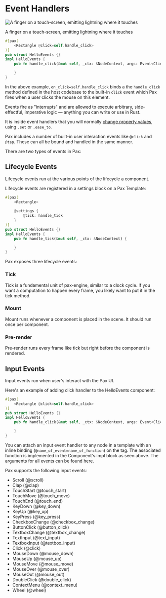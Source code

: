 # Event Handlers

<div style={{ textAlign: 'center', fontStyle: 'italic', fontWeight: 100 }}>
  <img 
    style={{ 
      display: 'block',
      width: '400px', 
      border: '10px solid rgb(242,242,207)',
      margin: '0 auto'
    }} 
    src="/images/DALL·E finger on a touch-screen emitting lightning where it touches.png" 
    alt="A finger on a touch-screen, emitting lightning where it touches"
  />
  <p>A finger on a touch-screen, emitting lightning where it touches</p>
</div>

[//]: # (8131d6966a7f9a63c435deaf5b79b664:start)

```rust
#[pax(
    <Rectangle @click=self.handle_click>
)]
pub struct HelloEvents {}
impl HelloEvents {
    pub fn handle_click(&mut self, _ctx: &NodeContext, args: Event<Click>) {

    }
}
```

In the above example, `on_click=self.handle_click` binds a the `handle_click` method defined in the host codebase to the built-in `click` event which Pax fires when a user clicks the mouse on this element.

Events fire as "interrupts" and are allowed to execute arbitrary, side-effectful, imperative logic — anything you can write or use in Rust.

It is inside event handlers that you will normally [change property values](./start-key-concepts-properties-settings.md#settings-at-runtime), using `.set` or `.ease_to`.

Pax includes a number of built-in user interaction events like `@click` and `@tap`.  These can all be bound and handled in the same manner.

There are two types of events in Pax:

## Lifecycle Events

Lifecycle events run at the various points of the lifecycle a component. 

Lifecycle events are registered in a settings block on a Pax Template:

```rust
#[pax(
    <Rectangle>
    
    @settings {
        @tick: handle_tick
    }
)]
pub struct HelloEvents {}
impl HelloEvents {
    pub fn handle_tick(&mut self, _ctx: &NodeContext) {

    }
}

```

Pax exposes three lifecycle events:

### Tick

Tick is a fundamental unit of pax-engine, similar to a clock cycle. If you want a computation to happen every frame, you likely want to put it in the tick method. 

### Mount

Mount runs whenever a component is placed in the scene. It should run once per component. 

### Pre-render

Pre-render runs every frame like tick but right before the component is rendered. 


## Input Events

Input events run when user's interact with the Pax UI.

Here's an example of adding click handler to the HelloEvents component: 

```rust
#[pax(
    <Rectangle @click=self.handle_click>
)]
pub struct HelloEvents {}
impl HelloEvents {
    pub fn handle_click(&mut self, _ctx: &NodeContext, args: Event<Click>) {

    }
}
```

You can attach an input event handler to any node in a template with an inline binding (`@name_of_event=name_of_function`) on the tag. The associated function is implemented in the Component's impl block as seen above. The arguments for all events can be found [here](https://github.com/paxengine/pax/blob/51ed9d6be8e497f6e6eb54e93c9f0c983b283924/pax-runtime-api/src/lib.rs#L86). 

Pax supports the following input events:
- Scroll (@scroll)
- Clap (@clap)
- TouchStart (@touch_start)
- TouchMove (@touch_move)
- TouchEnd (@touch_end)
- KeyDown (@key_down)
- KeyUp (@key_up)
- KeyPress (@key_press)
- CheckboxChange (@checkbox_change)
- ButtonClick (@button_click)
- TextboxChange (@textbox_change)
- TextInput (@text_input)
- TextboxInput (@textbox_input)
- Click (@click)
- MouseDown (@mouse_down)
- MouseUp (@mouse_up)
- MouseMove (@mouse_move)
- MouseOver (@mouse_over)
- MouseOut (@mouse_out)
- DoubleClick (@double_click)
- ContextMenu (@context_menu)
- Wheel (@wheel)

[//]: # (8131d6966a7f9a63c435deaf5b79b664:stop)

